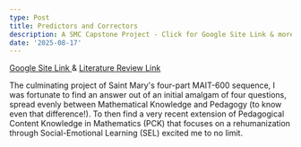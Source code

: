 ```yaml
---
type: Post
title: Predictors and Correctors
description: A SMC Capstone Project - Click for Google Site Link & more!
date: '2025-08-17'
---
```

[Google Site Link ](https://sites.google.com/stmarys-ca.edu/predictorsandcorrectors?usp=sharingGoogle)& [Literature Review Link](https://docs.google.com/document/d/1rsgHwI_7IJHyXPJEEE2ZAeXfAcNFlMpEcus9T0L90zc/edit?usp=sharingReview)

The culminating project of Saint Mary's four-part MAIT-600 sequence, I was fortunate to find an answer out of an initial amalgam of four questions, spread evenly between Mathematical Knowledge and Pedagogy (to know even that difference!). To then find a very recent extension of Pedagogical Content Knowledge in Mathematics (PCK) that focuses on a rehumanization through Social-Emotional Learning (SEL) excited me to no limit.
